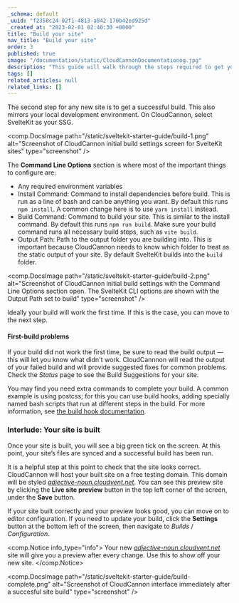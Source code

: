 ```yaml
---
_schema: default
_uuid: "f2358c24-02f1-4813-a842-170b42ed925d"
_created_at: "2023-02-01 02:40:30 +0000"
title: "Build your site"
nav_title: "Build your site"
order: 3
published: true
image: "/documentation/static/CloudCannonDocumentationog.jpg"
description: "This guide will walk through the steps required to get your SvelteKit site built, editable and live on CloudCannon."
tags: []
related_articles: null
related_links: []
---
```


The second step for any new site is to get a successful build. This also mirrors your local development environment. On CloudCannon, select SvelteKit as your SSG.

<comp.DocsImage path="/static/sveltekit-starter-guide/build-1.png" alt="Screenshot of CloudCannon initial build settings screen for SvelteKit sites" type="screenshot" />

The **Command Line Options** section is where most of the important things to configure are:

* Any required environment variables
* Install Command: Command to install dependencies before build. This is run as a line of bash and can be anything you want. By default this runs `npm install`. A common change here is to use `yarn install` instead.
* Build Command: Command to build your site. This is similar to the install command. By default this runs `npm run build`. Make sure your build command runs all necessary build steps, such as `vite build`.
* Output Path: Path to the output folder you are building into. This is important because CloudCannon needs to know which folder to treat as the static output of your site. By default SvelteKit builds into the `build` folder.

<comp.DocsImage path="/static/sveltekit-starter-guide/build-2.png" alt="Screenshot of CloudCannon initial build settings with the Command Line Options section open. The SvelteKit CLI options are shown with the Output Path set to build" type="screenshot" />

Ideally your build will work the first time. If this is the case, you can move to the next step.

#### First-build problems
If your build did not work the first time, be sure to read the build output — this will let you know what didn't work.
CloudCannnon will read the output of your failed build and will provide suggested fixes for common problems.
Check the *Status* page to see the Build Suggestions for your site.

You may find you need extra commands to complete your build. A common example is using postcss; for this you can use build hooks, adding specially named bash scripts that run at different steps in the build. For more information, see [the build hook documentation](/documentation/articles/extending-your-build-process-with-hooks/).

### Interlude: Your site is built

Once your site is built, you will see a big green tick on the screen. At this point, your site’s files are synced and a successful build has been run.

It is a helpful step at this point to check that the site looks correct. CloudCannon will host your built site on a free testing domain.
This domain will be styled *[adjective-noun.cloudvent.net](http://adjective-noun.cloudvent.net)*.
You can see this preview site by clicking the **Live site preview** button in the top left corner of the screen, under the **Save** button.

If your site built correctly and your preview looks good, you can move on to editor configuration.
If you need to update your build, click the **Settings** button at the bottom left of the screen, then navigate to *Builds* / *Configuration*.

<comp.Notice info_type="info">
  Your new *[adjective-noun.cloudvent.net](http://adjective-noun.cloudvent.net)* site will give you a preview after every change. Use this to show off your new site.
</comp.Notice>

<comp.DocsImage path="/static/sveltekit-starter-guide/build-complete.png" alt="Screenshot of CloudCannon interface immediately after a succesful site build" type="screenshot" />

